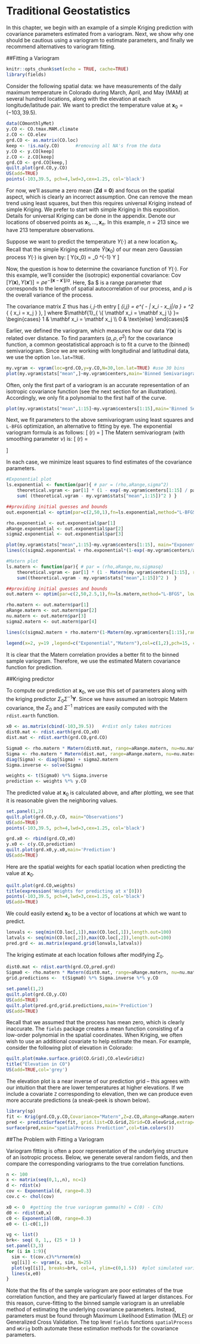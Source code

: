 # Traditional Geostatistics

In this chapter, we begin with an example of a simple Kriging prediction with covariance parameters estimated from a variogram. Next, we show why one should be cautious using a variogram to estimate parameters, and finally we recommend alternatives to variogram fitting.

##Fitting a Variogram 

```r
knitr::opts_chunk$set(echo = TRUE, cache=TRUE)
library(fields)
```



Consider the following spatial data: we have measurements of the daily maximum temperature in Colorado during March, April, and May (MAM) at several hundred locations, along with the elevation at each longitude/latitude pair. We want to predict the temperature value at $\mathbf x_0 = (-103,39.5)$.

```r
data(COmonthlyMet)
y.CO <- CO.tmax.MAM.climate
z.CO <- CO.elev     
grd.CO <- as.matrix(CO.loc)
keep <- !is.na(y.CO)      #removing all NA's from the data
y.CO <- y.CO[keep]
z.CO <- z.CO[keep]
grd.CO <- grd.CO[keep,]
quilt.plot(grd.CO,y.CO)
US(add=TRUE)
points(-103,39.5, pch=4,lwd=3,cex=1.25, col='black')
```



For now, we'll assume a zero mean ($\mathbf Z\mathbf{d} \equiv \mathbf 0$) and focus on the spatial aspect, which is clearly an incorrect assumption. One can remove the mean trend using least squares, but then this requires universal Kriging instead of simple Kriging. We prefer to start with simple Kriging in this exposition. Details for universal Kriging can be done in the appendix. Denote our locations of observed points as $\mathbf x_1,\dots,\mathbf x_n$. In this example, $n=213$ since we have 213 temperature observations. 

Suppose we want to predict the temperature $Y(\cdot)$ at a new location $\mathbf x_0$. Recall that the simple Kriging estimate $\hat Y(\mathbf x_0)$ of our mean zero Gaussian process $Y(\cdot)$ is given by:
\[
\hat Y(\mathbf x_0) = \Sigma_0 \Sigma^{-1} \mathbf Y
\]


Now, the question is how to determine the covariance function of $Y(\cdot)$. For this example, we'll consider the (isotropic) exponential covariance: $\operatorname{Cov}[ Y(\mathbf x), Y(\mathbf x')] = \rho e^{ - \| \mathbf x - \mathbf x'\|/a }$. Here, $a $ is a range parameter that corresponds to the length of spatial autocorrelation of our process, and $\rho$ is the overall variance of the process.

The covariance matrix $\Sigma$ thus has $i,j$-th entry
\[
\Sigma_{i,j} = e^{ - \| \mathbf x_i - \mathbf x_j\|/a } + \sigma^2  \mathbf{1}_{ \{ \mathbf x_i = \mathbf x_j \} }, 
\]
where $\mathbf{1}_{ \{ \mathbf x_i = \mathbf x_j \} }= \begin{cases} 1 & \mathbf x_i = \mathbf x_j \\ 0 & \text{else} \end{cases}$

Earlier, we defined the variogram, which measures how our data $Y(\mathbf x)$ is related over distance. To find paramters $(a ,\rho,\sigma^2)$ for the covariance function, a common geostatistical approach is to fit a curve to the (binned) semivariogram. Since we are working with longitudinal and latitudinal data, we use the option `lon.lat=TRUE`. 

```r
my.vgram <- vgram(loc=grd.CO,y=y.CO,N=30,lon.lat=TRUE) #use 30 bins
plot(my.vgram$stats["mean",]~my.vgram$centers,main='Binned Semivariogram')
```

Often, only the first part of a variogram is an accurate representation of an isotropic covariance function (see the next section for an illustration). Accordingly, we only fit a polynomial to the first half of the curve.

```r
plot(my.vgram$stats["mean",1:15]~my.vgram$centers[1:15],main='Binned Semivariogram')
```

Next, we fit parameters to the above semivariogram using least squares and `L-BFGS` optimization, an alternative to fitting by eye. The exponential variogram formula is as follows:
\[
\gamma(r) = \begin{cases}
\rho \left(1- e^{-r/a } \right) + \sigma^2 & r >0 \\
0 & r=0
\end{cases}
\]
The Matern semivariogram (with smoothing parameter $\nu$) is:
\[
\gamma(r) = \begin{cases}
\rho \left(1-  \frac{2^{1-\nu}}{\Gamma(\nu)} \left( \frac{ r}{a  } \right)^\nu K_\nu \left( \frac{r}{a } \right) \right) + \sigma^2 & r >0 \\
0 & r=0
\end{cases}
\]

In each case, we minimize least squares to find estimates of the covariance parameters.


```r

#Exponential plot
ls.exponential <- function(par){ # par = (rho,aRange,sigma^2)
	theoretical.vgram <- par[1] * (1 - exp(-my.vgram$centers[1:15] / par[2])) + par[3]
    sum( (theoretical.vgram - my.vgram$stats["mean",1:15])^2 ) }

##providing initial guesses and bounds
out.exponential <- optim(par=c(2,50,1),fn=ls.exponential,method="L-BFGS", lower = c(0,0,0), upper = c(10,100,3))

rho.exponential <- out.exponential$par[1]
aRange.exponential <- out.exponential$par[2]
sigma2.exponential <- out.exponential$par[3]

plot(my.vgram$stats["mean",1:15]~my.vgram$centers[1:15], main="Exponential vs. Matern")
lines(c(sigma2.exponential + rho.exponential*(1-exp(-my.vgram$centers/aRange.exponential)))~my.vgram$centers,col=1)

#Matern plot 
ls.matern <- function(par){ # par = (rho,aRange,nu,sigmasq)
    theoretical.vgram <- par[1] * (1 - Matern(my.vgram$centers[1:15], range= par[2], nu = par[3])) + par[4]    
    sum((theoretical.vgram - my.vgram$stats["mean",1:15])^2 )  } 

##providing initial guesses and bounds
out.matern <- optim(par=c(2,50,2.5,1),fn=ls.matern,method="L-BFGS", lower = c(0,0,1,0), upper = c(25,100,6,3))

rho.matern <- out.matern$par[1]
aRange.matern <- out.matern$par[2]
nu.matern <- out.matern$par[3]
sigma2.matern <- out.matern$par[4]

lines(c(sigma2.matern + rho.matern*(1-Matern(my.vgram$centers[1:15],range = aRange.matern, nu = nu.matern )))~my.vgram$centers[1:15],col=2)

legend(x=2, y=19 ,legend=c("Exponential","Matern"),col=c(1,2),pch=15, cex=1)
```


It is clear that the Matern correlation provides a better fit to the binned sample variogram. Therefore, we use the estimated Matern covariance function for prediction.




##Kriging predictor

To compute our prediction at $\mathbf x_0$, we use this set of parameters along with the kriging predictor $\Sigma_0 \Sigma^{-1} \mathbf Y$. Since we have assumed an isotropic Matern covariance, the $\Sigma_0$ and $\Sigma^{-1}$ matrices are easily computed with the `rdist.earth` function.

```r
x0 <- as.matrix(cbind(-103,39.5))   #rdist only takes matrices 
dist0.mat <- rdist.earth(grd.CO,x0)
dist.mat <- rdist.earth(grd.CO,grd.CO)

Sigma0 <- rho.matern * Matern(dist0.mat, range=aRange.matern, nu=nu.matern)
Sigma <- rho.matern * Matern(dist.mat, range=aRange.matern, nu=nu.matern) 
diag(Sigma) <- diag(Sigma) + sigma2.matern 
Sigma.inverse <- solve(Sigma)

weights <- t(Sigma0) %*% Sigma.inverse
prediction <- weights %*% y.CO
```

The predicted value at $\mathbf x_0$ is calculated above, and after plotting, we see that it is reasonable given the neighboring values.


```r
set.panel(1,2)
quilt.plot(grd.CO,y.CO, main="Observations")
US(add=TRUE)
points(-103,39.5, pch=4,lwd=3,cex=1.25, col='black')

grd.x0 <- rbind(grd.CO,x0)
y.x0 <- c(y.CO,prediction)
quilt.plot(grd.x0,y.x0,main='Prediction')
US(add=TRUE)
```

Here are the spatial weights for each spatial location when predicting the value at $\mathbf x_0$.

```r
quilt.plot(grd.CO,weights)
title(expression('Weights for predicting at x'[0]))
points(-103,39.5, pch=4,lwd=3,cex=1.25, col='black')
US(add=TRUE)
```



We could easily extend $\mathbf x_0$ to be a vector of locations at which we want to predict. 

```r
lonvals <- seq(min(CO.loc[,1]),max(CO.loc[,1]),length.out=100)
latvals <- seq(min(CO.loc[,2]),max(CO.loc[,2]),length.out=100)
pred.grd <- as.matrix(expand.grid(lonvals,latvals))  
```

The kriging estimate at each location follows after modifying $\Sigma_0$.

```r
dist0.mat <- rdist.earth(grd.CO,pred.grd)
Sigma0 <- rho.matern * Matern(dist0.mat, range=aRange.matern, nu=nu.matern)
grid.predictions <-  t(Sigma0) %*% Sigma.inverse %*% y.CO  

set.panel(1,2)
quilt.plot(grd.CO,y.CO)
US(add=TRUE)
quilt.plot(pred.grd,grid.predictions,main='Prediction')
US(add=TRUE)
```

Recall that we assumed that the process has mean zero, which is clearly inaccurate. The `fields` package creates a mean function consisting of a low-order polynomial in the spatial coordinates. When Kriging, we often wish to use an additional covariate to help estimate the mean. For example, consider the following plot of elevation in Colorado:

```r
quilt.plot(make.surface.grid(CO.Grid),CO.elevGrid$z)
title("Elevation in CO")
US(add=TRUE,col='grey')
```

The elevation plot is a near inverse of our prediction grid -- this agrees with our intuition that there are lower temperatures at higher elevations. If we include a covariate `Z` corresponding to elevation, then we can produce even more accurate predictions (a sneak-peek is shown below).

```r
library(sp)
fit <- Krig(grd.CO,y.CO,Covariance="Matern",Z=z.CO,aRange=aRange.matern)
pred <- predictSurface(fit, grid.list=CO.Grid,ZGrid=CO.elevGrid,extrap=TRUE)
surface(pred,main="spatialProcess Prediction",col=tim.colors())
```


##The Problem with Fitting a Variogram

Variogram fitting is often a poor representation of the underlying structure of an isotropic process. Below, we generate several random fields, and then compare the corresponding variograms to the true correlation functions.

```r
n <- 100
x <- matrix(seq(0,1,,n), nc=1)
d <- rdist(x)
cov <- Exponential(d, range=0.3)
cov.c <- chol(cov)

x0 <- 0  #getting the true variogram gamma(h) = C(0) - C(h)
d0 <- rdist(x0,x)
c0 <- Exponential(d0, range=0.3)
e0 <- (1-c0[1,])

vg <- list()
brk<- seq( 0, 1,, (25 + 1) ) 
set.panel(3,3)
for (i in 1:9){
  sim <- t(cov.c)%*%rnorm(n)
  vg[[i]] <- vgram(x, sim, N=25)
  plot(vg[[i]], breaks=brk, col=4, ylim=c(0,1.5))  #plot simulated variogram
  lines(x,e0)
}
```

Note that the fits of the sample variogram are poor estimates of the true correlation function, and they are particularly flawed at larger distances. For this reason, curve-fitting to the binned sample variogram is an unreliable method of estimating the underlying covariance parameters. Instead, parameters must be found through Maximum Likelihood Estimation (MLE) or Generalized Cross Validation. The top level `fields` functions `spatialProcess` and `mKrig` both automate these estimation methods for the covariance parameters.



